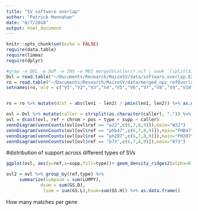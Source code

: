 ```yaml
---
title: "SV software overlap"
author: "Patrick Monnahan"
date: "8/7/2018"
output: html_document
---
```


```r
knitr::opts_chunk$set(echo = FALSE)
require(data.table)
require(limma)
require(dplyr)

#grep -e DEL -e DUP -e INV -e MEI mergeSVcallers*.vcf | vawk '{split($1,a,"\."); print a[3],$2,$3,I$NCOL,I$TAGS}' > software.overlap.E2.txt
Ovl = read.table("~/Documents/Research/MaizeSV/data/software.overlap.E2.txt", header=T)
ro = read.table("~/Documents/Research/MaizeSV/data/merged_npz_refOverlap2.txt")
setnames(ro, old = c("V1","V2","V3","V4","V5","V6","V7","V8","V9","V10","V11","V12","V13","V14","V15","V16","V17","V18","V19"), new = c("ref1","ref2","id1","chrom1","pos1","end1","gene1","id2","chrom2","pos2","end2","gene2","info","type1","type2","len1","len2","sup1","sup2"))


ro = ro %>% mutate(dist = abs(len1 - len2) / pmin(len1, len2)) %>% as.data.frame()


```


```r
ovl = Ovl %>% mutate(caller = strsplit(as.character(caller), ",")) %>% unnest(caller)
ovl = dcast(ovl, ref + chrom + pos + type + supp ~ caller)
vennDiagram(vennCounts(ovl[ovl$ref == "w22",c(6,7,8,9)]),main="W22")
vennDiagram(vennCounts(ovl[ovl$ref == "phb47",c(6,7,8,9)]),main="PHB47")
vennDiagram(vennCounts(ovl[ovl$ref == "ph207",c(6,7,8,9)]),main="PH207")
vennDiagram(vennCounts(ovl[ovl$ref == "b73",c(6,7,8,9)]),main="B73")
```

#distribution of support across different types of SVs
```r
ggplot(ovl, aes(y=ref,x=supp,fill=type))+ geom_density_ridges2(alpha=0.4) + xlab("Support")

ovl2 = ovl %>% group_by(ref,type) %>% 
     summarize(lumpsum = sum(LUMPY),
             dsum = sum(GS.D),
              lsum = sum(GS.L),hsum=sum(GS.H)) %>% as.data.frame()
```

How many matches per gene
```r

```

